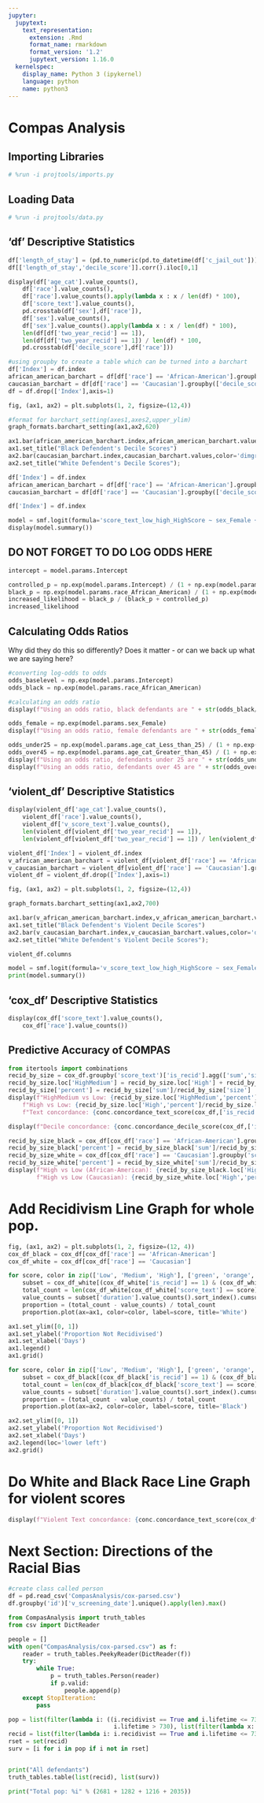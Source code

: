 ```yaml
---
jupyter:
  jupytext:
    text_representation:
      extension: .Rmd
      format_name: rmarkdown
      format_version: '1.2'
      jupytext_version: 1.16.0
  kernelspec:
    display_name: Python 3 (ipykernel)
    language: python
    name: python3
---
```


# Compas Analysis


## Importing Libraries

```python
# %run -i projtools/imports.py
```

## Loading Data

```python
# %run -i projtools/data.py
```

## 'df' Descriptive Statistics

```python
df['length_of_stay'] = (pd.to_numeric(pd.to_datetime(df['c_jail_out'])) - pd.to_numeric(pd.to_datetime(df['c_jail_in'])))
df[['length_of_stay','decile_score']].corr().iloc[0,1]
```

```python
display(df['age_cat'].value_counts(),
    df['race'].value_counts(),
    df['race'].value_counts().apply(lambda x : x / len(df) * 100),
    df['score_text'].value_counts(),
    pd.crosstab(df['sex'],df['race']),
    df['sex'].value_counts(),
    df['sex'].value_counts().apply(lambda x : x / len(df) * 100),
    len(df[df['two_year_recid'] == 1]),
    len(df[df['two_year_recid'] == 1]) / len(df) * 100,
    pd.crosstab(df['decile_score'],df['race']))
```

```python
#using groupby to create a table which can be turned into a barchart
df['Index'] = df.index
african_american_barchart = df[df['race'] == 'African-American'].groupby(['decile_score'])['Index'].unique().apply(len)
caucasian_barchart = df[df['race'] == 'Caucasian'].groupby(['decile_score'])['Index'].unique().apply(len)
df = df.drop(['Index'],axis=1)
```

```python
fig, (ax1, ax2) = plt.subplots(1, 2, figsize=(12,4))

#format for barchart_setting(axes1,axes2,upper_ylim)
graph_formats.barchart_setting(ax1,ax2,620)

ax1.bar(african_american_barchart.index,african_american_barchart.values,color='dimgrey',zorder=2)
ax1.set_title("Black Defendent's Decile Scores")
ax2.bar(caucasian_barchart.index,caucasian_barchart.values,color='dimgrey',zorder=2)
ax2.set_title("White Defendent's Decile Scores");
```

```python
df['Index'] = df.index
african_american_barchart = df[df['race'] == 'African-American'].groupby(['decile_score'])['Index'].unique().apply(len)
caucasian_barchart = df[df['race'] == 'Caucasian'].groupby(['decile_score'])['Index'].unique().apply(len)
```

```python
df['Index'] = df.index

```

```python
model = smf.logit(formula='score_text_low_high_HighScore ~ sex_Female + age_cat_Less_than_25 + age_cat_Greater_than_45 + race_African_American + race_Asian + race_Hispanic + race_Native_American + race_Other + priors_count + c_charge_degree_M + two_year_recid', data=df).fit()
display(model.summary())
```

## DO NOT FORGET TO DO LOG ODDS HERE

```python
intercept = model.params.Intercept

controlled_p = np.exp(model.params.Intercept) / (1 + np.exp(model.params.Intercept))
black_p = np.exp(model.params.race_African_American) / (1 + np.exp(model.params.race_African_American))
increased_likelihood = black_p / (black_p + controlled_p)
increased_likelihood
```

## Calculating Odds Ratios
Why did they do this so differently?
Does it matter - or can we back up what we are saying here?

```python
#converting log-odds to odds
odds_baselevel = np.exp(model.params.Intercept)
odds_black = np.exp(model.params.race_African_American)

#calculating an odds ratio
display(f"Using an odds ratio, black defendants are " + str(odds_black/odds_baselevel * 100)[:3] + "% more likely to receive a high score than white defendants.")
```

```python
odds_female = np.exp(model.params.sex_Female)
display(f"Using an odds ratio, female defendants are " + str(odds_female/odds_baselevel * 100)[:3] + " % more likely to receive a high score than male defendants.")
```

```python
odds_under25 = np.exp(model.params.age_cat_Less_than_25) / (1 + np.exp(model.params.age_cat_Less_than_25))
odds_over45 = np.exp(model.params.age_cat_Greater_than_45) / (1 + np.exp(model.params.age_cat_Greater_than_45))
display(f"Using an odds ratio, defendants under 25 are " + str(odds_under25/odds_baselevel * 100)[:3] + "% more likely to receive a high score than defendants between 25 and 45.")
display(f"Using an odds ratio, defendants over 45 are " + str(odds_over45/odds_baselevel * 100)[:2] + "% more likely to receive a high score than defendants between 25 and 45.")

```

## 'violent_df' Descriptive Statistics

```python
display(violent_df['age_cat'].value_counts(),
    violent_df['race'].value_counts(),
    violent_df['v_score_text'].value_counts(),
    len(violent_df[violent_df['two_year_recid'] == 1]),
    len(violent_df[violent_df['two_year_recid'] == 1]) / len(violent_df) * 100)
```

```python
violent_df['Index'] = violent_df.index
v_african_american_barchart = violent_df[violent_df['race'] == 'African-American'].groupby(['v_decile_score'])['Index'].unique().apply(len)
v_caucasian_barchart = violent_df[violent_df['race'] == 'Caucasian'].groupby(['v_decile_score'])['Index'].unique().apply(len)
violent_df = violent_df.drop(['Index'],axis=1)
```

```python
fig, (ax1, ax2) = plt.subplots(1, 2, figsize=(12,4))

graph_formats.barchart_setting(ax1,ax2,700)

ax1.bar(v_african_american_barchart.index,v_african_american_barchart.values,color='dimgrey',zorder=2)
ax1.set_title("Black Defendent's Violent Decile Scores")
ax2.bar(v_caucasian_barchart.index,v_caucasian_barchart.values,color='dimgrey',zorder=2)
ax2.set_title("White Defendent's Violent Decile Scores");
```

```python
violent_df.columns
```

```python
model = smf.logit(formula='v_score_text_low_high_HighScore ~ sex_Female + age_cat_Less_than_25 + age_cat_Greater_than_45 + race_African_American + race_Asian + race_Hispanic + race_Native_American + race_Other + priors_count + c_charge_degree_M + two_year_recid', data=violent_df).fit()
print(model.summary())
```

## 'cox_df' Descriptive Statistics

```python
display(cox_df['score_text'].value_counts(),
    cox_df['race'].value_counts())
```

## Predictive Accuracy of COMPAS

```python
from itertools import combinations
recid_by_size = cox_df.groupby('score_text')['is_recid'].agg(['sum','size'])
recid_by_size.loc['HighMedium'] = recid_by_size.loc['High'] + recid_by_size.loc['Medium']
recid_by_size['percent'] = recid_by_size['sum']/recid_by_size['size']
display(f"HighMedium vs Low: {recid_by_size.loc['HighMedium','percent']/recid_by_size.loc['Low','percent']}",
    f"High vs Low: {recid_by_size.loc['High','percent']/recid_by_size.loc['Low','percent']}",
    f"Text concordance: {conc.concordance_text_score(cox_df,['is_recid','score_text'],100)}")
```

```python
display(f"Decile concordance: {conc.concordance_decile_score(cox_df,['is_recid','decile_score'],100)}")
```

```python
recid_by_size_black = cox_df[cox_df['race'] == 'African-American'].groupby('score_text')['is_recid'].agg(['sum','size'])
recid_by_size_black['percent'] = recid_by_size_black['sum']/recid_by_size_black['size']
recid_by_size_white = cox_df[cox_df['race'] == 'Caucasian'].groupby('score_text')['is_recid'].agg(['sum','size'])
recid_by_size_white['percent'] = recid_by_size_white['sum']/recid_by_size_white['size']
display(f"High vs Low (African-American): {recid_by_size_black.loc['High','percent']/recid_by_size_black.loc['Low','percent']}",
        f"High vs Low (Caucasian): {recid_by_size_white.loc['High','percent']/recid_by_size_white.loc['Low','percent']}")
```

# Add Recidivism Line Graph for whole pop.

```python
fig, (ax1, ax2) = plt.subplots(1, 2, figsize=(12, 4))
cox_df_black = cox_df[cox_df['race'] == 'African-American']
cox_df_white = cox_df[cox_df['race'] == 'Caucasian']

for score, color in zip(['Low', 'Medium', 'High'], ['green', 'orange', 'red']):
    subset = cox_df_white[(cox_df_white['is_recid'] == 1) & (cox_df_white['score_text'] == score)]
    total_count = len(cox_df_white[cox_df_white['score_text'] == score])
    value_counts = subset['duration'].value_counts().sort_index().cumsum()
    proportion = (total_count - value_counts) / total_count
    proportion.plot(ax=ax1, color=color, label=score, title='White')

ax1.set_ylim([0, 1])
ax1.set_ylabel('Proportion Not Recidivised')
ax1.set_xlabel('Days')
ax1.legend()
ax1.grid()

for score, color in zip(['Low', 'Medium', 'High'], ['green', 'orange', 'red']):
    subset = cox_df_black[(cox_df_black['is_recid'] == 1) & (cox_df_black['score_text'] == score)]
    total_count = len(cox_df_black[cox_df_black['score_text'] == score])
    value_counts = subset['duration'].value_counts().sort_index().cumsum()
    proportion = (total_count - value_counts) / total_count
    proportion.plot(ax=ax2, color=color, label=score, title='Black')

ax2.set_ylim([0, 1])
ax2.set_ylabel('Proportion Not Recidivised')
ax2.set_xlabel('Days')
ax2.legend(loc='lower left')
ax2.grid()
```

# Do White and Black Race Line Graph for violent scores

```python
display(f"Violent Text concordance: {conc.concordance_text_score(cox_df,['is_recid','score_text'],100)}")
```

# Next Section: Directions of the Racial Bias

```python
#create class called person
df = pd.read_csv('CompasAnalysis/cox-parsed.csv')
df.groupby('id')['v_screening_date'].unique().apply(len).max()
```

```python
from CompasAnalysis import truth_tables
from csv import DictReader

people = []
with open("CompasAnalysis/cox-parsed.csv") as f:
    reader = truth_tables.PeekyReader(DictReader(f))
    try:
        while True:
            p = truth_tables.Person(reader)
            if p.valid:
                people.append(p)
    except StopIteration:
        pass

pop = list(filter(lambda i: ((i.recidivist == True and i.lifetime <= 730) or
                              i.lifetime > 730), list(filter(lambda x: x.score_valid, people))))
recid = list(filter(lambda i: i.recidivist == True and i.lifetime <= 730, pop))
rset = set(recid)
surv = [i for i in pop if i not in rset]



```

```python
print("All defendants")
truth_tables.table(list(recid), list(surv))
```

```python
print("Total pop: %i" % (2681 + 1282 + 1216 + 2035))
```

```python

```
